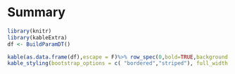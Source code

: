 # Summary 


```r
library(knitr)
library(kableExtra)
df <- BuildParamDT()

kable(as.data.frame(df),escape = F)%>% row_spec(0,bold=TRUE,background = grey) %>% 
kable_styling(bootstrap_options = c( "bordered","striped"), full_width = F)

```


